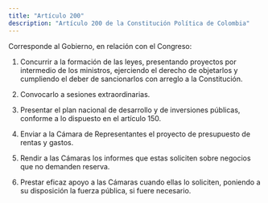 ```yaml
---
title: "Artículo 200"
description: "Artículo 200 de la Constitución Política de Colombia"
---
```


Corresponde al Gobierno, en relación con el Congreso:

1. Concurrir a la formación de las leyes, presentando proyectos por intermedio de los ministros, ejerciendo el derecho de objetarlos y cumpliendo el deber de sancionarlos con arreglo a la Constitución.

2. Convocarlo a sesiones extraordinarias.

3. Presentar el plan nacional de desarrollo y de inversiones públicas, conforme a lo dispuesto en el artículo 150.

4. Enviar a la Cámara de Representantes el proyecto de presupuesto de rentas y gastos.

5. Rendir a las Cámaras los informes que estas soliciten sobre negocios que no demanden reserva.

6. Prestar eficaz apoyo a las Cámaras cuando ellas lo soliciten, poniendo a su disposición la fuerza pública, si fuere necesario.
